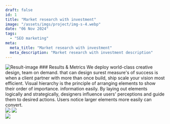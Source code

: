 ```yaml
---
draft: false
id: 1
title: "Market research with investment"
image: "/assets/imgs/project/img-s-4.webp"
date: "06 Nov 2024"
tags:
  - "SEO marketing"
meta:
  meta_title: "Market research with investment"
  meta_description: "Market research with investment description"
---
```


<Statement title="Problem Statement" description="We drive into your business dream in order bring to the surface underlying value that your brand create for its customers."/>
<img className="w-full" alt="Result-image" src="/assets/imgs/gallery/img-s-100.webp" /> 
### Results & Metrics
We deploy world-class creative design, team on demand. that can design surest measure's of success is when a client partner with more than once 
build, ship scale your vision most efficient. Visual hierarchy is the principle of arranging
elements to show their order of importance. information easily. By laying out elements logically
and strategically, designers influence users' perceptions and guide them to desired actions. Users
notice larger elements more easily can convert.

<div className="font-primary mt-[33px]  grid grid-cols-1 sm:grid-cols-4">
<ResultBox value="$25-$30" title="Cost per lead each month on non-branded keywords."/>
<ResultBox value="$120-$160" title="Total leads generated each month"/>
<ResultBox value="66%" title="CPercentage of leads from mobile devices."/>
<ResultBox value="143%" title="Increase in overall revenue since switching to Coozmoo"/>
</div>

<div className="pt-[60px] lg:pt-[100px] xl:pt-[130px] grid grid-cols-2 gap-[10px] md:gap-[30px]">
  <img src="/assets/imgs/gallery/img-s-101.webp" className="object-cover w-full h-full"/>
  <img src="/assets/imgs/gallery/img-s-102.webp" className="object-cover w-full h-full"/>
</div>
<img src="/assets/imgs/gallery/img-s-103.webp" className="object-cover w-full h-full mt-[30px]"/>
